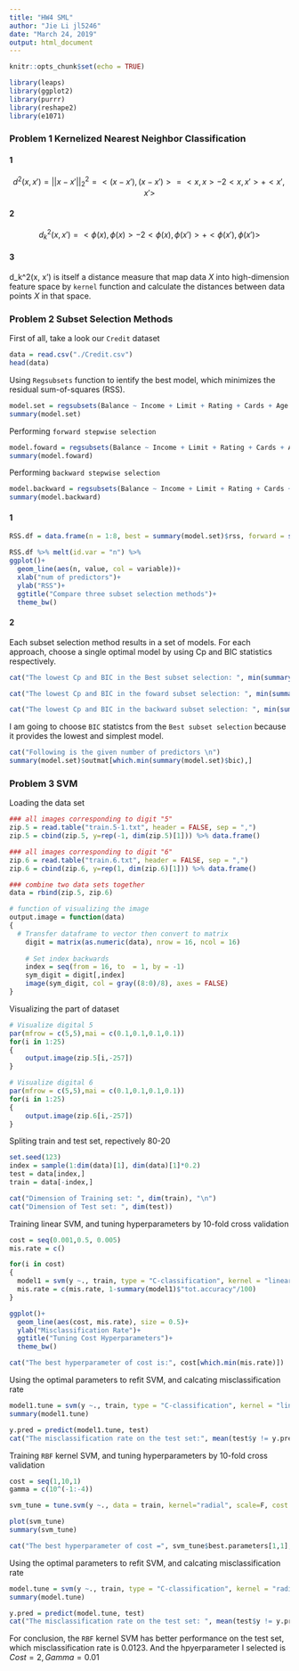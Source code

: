 ```yaml
---
title: "HW4 SML"
author: "Jie Li jl5246"
date: "March 24, 2019"
output: html_document
---
```


```r
knitr::opts_chunk$set(echo = TRUE)
```

```r
library(leaps)
library(ggplot2)
library(purrr)
library(reshape2)
library(e1071)
```


### Problem 1 Kernelized Nearest Neighbor Classification
#### 1
$$d^2(x, x') = ||x-x'||_2^2 = <(x-x'), (x-x')> = <x,x> - 2<x,x'> + <x',x'>$$

#### 2
$$d_k^2(x, x') = <\phi(x),\phi(x)> - 2<\phi(x),\phi(x')> + <\phi(x'),\phi(x')>$$

#### 3
d_k^2(x, x') is itself a distance measure that map data $X$ into high-dimension feature space by `kernel` function and calculate the distances between data points $X$ in that space. 

### Problem 2 Subset Selection Methods
First of all, take a look our `Credit` dataset

```r
data = read.csv("./Credit.csv")
head(data)
```

Using `Regsubsets` function to ientify the best model, which minimizes the residual sum-of-squares (RSS).
```r
model.set = regsubsets(Balance ~ Income + Limit + Rating + Cards + Age + Education + I(Gender) + I(Student) + I(Ethnicity) + I(Married), data)
summary(model.set)
```

Performing `forward stepwise selection`
```r
model.foward = regsubsets(Balance ~ Income + Limit + Rating + Cards + Age + Education + I(Gender) + I(Student) + I(Ethnicity) + I(Married), data, method = "forward")
summary(model.foward)
```

Performing `backward stepwise selection`
```r
model.backward = regsubsets(Balance ~ Income + Limit + Rating + Cards + Age + Education + I(Gender) + I(Student) + I(Ethnicity) + I(Married), data, method = "backward")
summary(model.backward)
```

#### 1
```r
RSS.df = data.frame(n = 1:8, best = summary(model.set)$rss, forward = summary(model.foward)$rss, backwward = summary(model.backward)$rss)

RSS.df %>% melt(id.var = "n") %>%
ggplot()+
  geom_line(aes(n, value, col = variable))+
  xlab("num of predictors")+
  ylab("RSS")+
  ggtitle("Compare three subset selection methods")+
  theme_bw()
```

#### 2
Each subset selection method results in a set of models. For each approach, choose a single optimal model
by using Cp and BIC statistics respectively.

```r
cat("The lowest Cp and BIC in the Best subset selection: ", min(summary(model.set)$cp), min(summary(model.set)$bic), "\n")

cat("The lowest Cp and BIC in the foward subset selection: ", min(summary(model.foward)$cp), min(summary(model.foward)$bic), "\n")

cat("The lowest Cp and BIC in the backward subset selection: ", min(summary(model.backward)$cp), min(summary(model.backward)$bic), "\n")
```

I am going to choose `BIC` statistcs from the `Best subset selection` because it provides the lowest and simplest model.
```r
cat("Following is the given number of predictors \n")
summary(model.set)$outmat[which.min(summary(model.set)$bic),]
```


### Problem 3 SVM
Loading the data set
```r
### all images corresponding to digit "5"
zip.5 = read.table("train.5-1.txt", header = FALSE, sep = ",")
zip.5 = cbind(zip.5, y=rep(-1, dim(zip.5)[1])) %>% data.frame()

### all images corresponding to digit "6"
zip.6 = read.table("train.6.txt", header = FALSE, sep = ",")
zip.6 = cbind(zip.6, y=rep(1, dim(zip.6)[1])) %>% data.frame()

### combine two data sets together 
data = rbind(zip.5, zip.6)

# function of visualizing the image
output.image = function(data)
{
  # Transfer dataframe to vector then convert to matrix 
	digit = matrix(as.numeric(data), nrow = 16, ncol = 16)
	
	# Set index backwards
	index = seq(from = 16, to  = 1, by = -1)
	sym_digit = digit[,index]
	image(sym_digit, col = gray((8:0)/8), axes = FALSE)
}
```

Visualizing the part of dataset
```r
# Visualize digital 5
par(mfrow = c(5,5),mai = c(0.1,0.1,0.1,0.1))
for(i in 1:25)
{
	output.image(zip.5[i,-257])
}

# Visualize digital 6
par(mfrow = c(5,5),mai = c(0.1,0.1,0.1,0.1))
for(i in 1:25)
{
	output.image(zip.6[i,-257])
}
```

Spliting train and test set, repectively 80-20
```r
set.seed(123)
index = sample(1:dim(data)[1], dim(data)[1]*0.2)
test = data[index,]
train = data[-index,]

cat("Dimension of Training set: ", dim(train), "\n")
cat("Dimension of Test set: ", dim(test))
```

Training linear SVM, and tuning hyperparameters by 10-fold cross validation
```r
cost = seq(0.001,0.5, 0.005)
mis.rate = c()

for(i in cost)
{
  model1 = svm(y ~., train, type = "C-classification", kernel = "linear", cost = i, cross = 10)
  mis.rate = c(mis.rate, 1-summary(model1)$"tot.accuracy"/100)
}

ggplot()+
  geom_line(aes(cost, mis.rate), size = 0.5)+
  ylab("Misclassification Rate")+
  ggtitle("Tuning Cost Hyperparameters")+
  theme_bw()

cat("The best hyperparameter of cost is:", cost[which.min(mis.rate)])
```

Using the optimal parameters to refit SVM, and calcating misclassification rate
```r
model1.tune = svm(y ~., train, type = "C-classification", kernel = "linear", cost = 0.001)
summary(model1.tune)

y.pred = predict(model1.tune, test)
cat("The misclassification rate on the test set:", mean(test$y != y.pred))
```

Training `RBF` kernel SVM, and tuning hyperparameters by 10-fold cross validation
```r
cost = seq(1,10,1)
gamma = c(10^(-1:-4))

svm_tune = tune.svm(y ~., data = train, kernel="radial", scale=F, cost = cost, gamma = gamma)

plot(svm_tune)
summary(svm_tune)

cat("The best hyperparameter of cost =", svm_tune$best.parameters[1,1], "Gamma = ", svm_tune$best.parameters[1,2])
```

Using the optimal parameters to refit SVM, and calcating misclassification rate
```r
model.tune = svm(y ~., train, type = "C-classification", kernel = "radial", cost = 2, gamma = 0.01)
summary(model.tune)

y.pred = predict(model.tune, test)
cat("The misclassification rate on the test set: ", mean(test$y != y.pred))
```

For conclusion, the `RBF` kernel SVM has better performance on the test set, which misclassification rate is 0.0123. And the hpyerparameter I selected is $Cost = 2, Gamma = 0.01$




